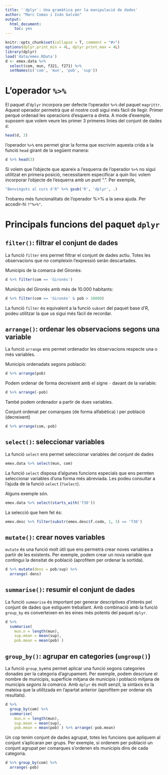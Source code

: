 ```yaml
---
title: '`dplyr`: Una gramàtica per la manipulació de dades'
author: "Marc Comas i Iván Galván"
output: 
  html_document: 
    toc: yes
---
```



```r
knitr::opts_chunk$set(collapse = T, comment = "#>")
options(dplyr.print_min = 4L, dplyr.print_max = 4L)
library(dplyr)
load('data/emex.RData')
d <- emex.data %>% 
  select(com, mun, f321, f271) %>% 
  setNames(c('com', 'mun', 'pob', 'sup'))
```


# L'operador `%>%`

El paquet d'`dplyr` incorpora per defecte l'operador `%>%` del paquet `magrittr`. Aquest operador permetrà que el nostre codi sigui més fàcil de llegir. Primer perqué ordenad les operacions d'esquerra a dreta. A mode d'exemple, suposem que volem veure les primer 3 primeres linies del conjunt de dades `d`:

```r
head(d, 3)
```

l'operador `%>%` ens permet girar la forma que escrivim aquesta crida a la funció `head` girant de la següent manera:

```r
d %>% head(3)
```

Si volem que l'objecte que apareix a l'esquerra de l'operador `%>%` no sigui utilitzat en primera posició, necessitarem especificar a quin lloc volem incorporar l'objecte de l'esquerra amb un punt ".". Per exemple,

```r
"Benvinguts al curs d'R" %>% gsub('R', 'dplyr', .)
```

Trobareu més funcionalitats de l'operador %>% a la seva ajuda. Per accedir-hi `?"%>%"`.

# Principals funcions del paquet `dplyr`

## `filter()`: filtrar el conjunt de dades

La funció `filter` ens permet filtrar el conjunt de dades actiu. Totes les observacions que _no_ compleixin l'expressió seràn descartades.

Municipis de la comarca del Gironès:

```r
d %>% filter(com == 'Gironès')
```

Municipis del Gironès amb més de 10.000 habitants:

```r
d %>% filter(com == 'Gironès' & pob > 10000)
```

La funció `filter` és equivalent a la funció `subset` del paquet base d'R, podeu utilitzar la que us sigui més fàcil de recordar.


## `arrange()`: ordenar les observacions segons una variable

La funció `arrange` ens permet ordenador les observacions respecte una o més variables.

Municipis ordenadats segons població:

```r
d %>% arrange(pob)
```

Podem ordenar de forma decreixent amb el signe `-` davant de la variable:

```r
d %>% arrange(-pob)
```

També podem ordenador a partir de dues variables. 

Conjunt ordenat per comarques (de forma alfabètica) i per població (decreixent)

```r
d %>% arrange(com,-pob)
```

## `select()`: seleccionar variables

La funció `select` ens permet seleccionar variables del conjunt de dades

```r
emex.data %>% select(mun, com)
```

La funció `select` disposa d'algunes funcions especials que ens permten seleccionar variables d'una forma més abreviada. Les podeu consultar a l'ajuda de la funció `select` (`?select`).

Alguns exemple són.

```r
emex.data %>% select(starts_with('f30'))
```

La selecció que hem fet és:

```r
emex.desc %>% filter(substr(emex.desc$f.code, 1, 3) == 'f30')
```

## `mutate()`: crear noves variables

`mutate` és una funció molt útil que ens permetrà crear noves variables a partir de les existents. Per exemple, podem crear un nova variable que contingui la densitat de població (aprofitem per ordenar la sortida).

```r
d %>% mutate(dens = pob/sup) %>%
  arrange(-dens)
```

## `summarise()`: resumir el conjunt de dades

La funció `summarise` és important per generar descriptives d'interés pel conjunt de dades que estiguem treballant. Amb combinació amb la funció `group_by` es converteixen en les eines més potents del paquet `dplyr`.

```r
d %>% 
  summarise(
    mun.n = length(mun),
    sup.mean = mean(sup),
    pob.mean = mean(pob) )
```

## `group_by()`: agrupar en categories (`ungroup()`)

La funció `group_by`ens permet aplicar una funció segons categories donades per la categoria d'agrupament. Per exemple, podem descriure el nombre de municipis, superfície mitjana de municipis i població mitjana de municipis _segons la comarca_. Amb `dplyr` és molt senzil, la sintàxis és la mateixa que la utilitzada en l'apartat anterior (aprofitem per ordenar els resultats).

```r
d %>%
  group_by(com) %>%
  summarise(
    mun.n = length(mun),
    sup.mean = mean(sup),
    pob.mean = mean(pob) ) %>% arrange(-pob.mean)
```

Un cop tenim conjunt de dades agrupat, totes les funcions que apliquem al conjunt s'aplicaran per grups. Per exemple, si ordenem per població un conjunt agrupat per comarques s'ordenen els municipis dins de cada categoria.

```r
d %>% group_by(com) %>%
  arrange(-pob)
```

